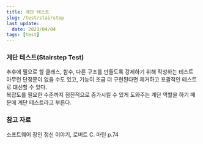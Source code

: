 ```yaml
---
title: 계단 테스트
slug: /test/stairstep
last_update:
  date: 2023/04/04
tags: [test]
---
```


### 계단 테스트(Stairstep Test)

추후에 필요로 할 클래스, 함수, 다른 구조를 만들도록 강제하기 위해 작성하는 테스트  
아무런 단정문이 없을 수도 있고, 기능이 조금 더 구현된다면 제거하고 포괄적인 테스트로 대신할 수 있다.  
복잡도를 필요한 수준까지 점진적으로 증가시킬 수 있게 도와주는 계단 역할을 하기 때문에 계단 테스트라고 부른다.  

### 참고 자료

소프트웨어 장인 정신 이야기, 로버트 C. 마틴 p.74 